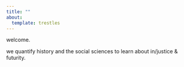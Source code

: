 ```yaml
---
title: ""
about:
  template: trestles
---
```


welcome.


we quantify history and the social sciences to learn about in/justice & futurity.